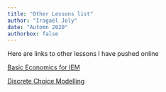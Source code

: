 ```yaml
---
title: "Other Lessons list"
author: "Iragaël Joly"
date: "Automn 2020"
authorbox: false
---
```


Here are links to other lessons I have pushed online

[Basic Economics for IEM](https://sie-basic-eco.netlify.app/)

[Discrete Choice Modelling](https://discretchoicemodelling.netlify.app/)
